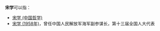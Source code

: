 '''宋学'''可以指：
* [[宋学_(中国哲学)|宋学 (中国哲学)]]
* [[宋学_(1958年)|宋学 (1958年)]]，曾任中国人民解放军海军副参谋长，第十三届全国人大代表
{{Disambiguation|Cat=二字中国相关消歧义}}